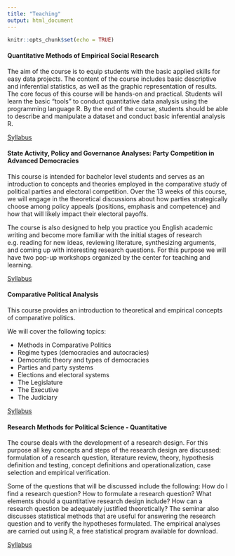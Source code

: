 ```yaml
---
title: "Teaching"
output: html_document
---
```


```r
knitr::opts_chunk$set(echo = TRUE)
```

#### Quantitative Methods of Empirical Social Research 
The aim of the course is to equip students with the basic applied skills for easy data projects. The content of the course includes basic descriptive and inferential statistics, as well as the graphic representation of results. The core focus of this course will be hands-on and practical. Students will learn the basic “tools” to conduct quantitative data analysis using the programming language R. By the end of the course, students should be able to describe and manipulate a dataset and conduct basic inferential analysis R.

[Syllabus](files/210015_syllabus_winter2021.pdf)

#### State Activity, Policy and Governance Analyses: Party Competition in Advanced Democracies 

This course is intended for bachelor level students and serves as an introduction to concepts and theories employed in the comparative study of political parties and electoral competition. Over the 13 weeks of this course, we will engage in the theoretical discussions about how parties strategically choose among policy appeals (positions, emphasis and competence) and how that will likely impact their electoral payoffs.

The course is also designed to help you practice you English academic writing and become more familiar with the initial stages of research e.g. reading for new ideas, reviewing literature, synthesizing arguments, and coming up with interesting research questions. For this purpose we will have two pop-up workshops organized by the center for teaching and learning.


[Syllabus](files/Syllabus_SS22_PartyCompAdvDem.pdf)

#### Comparative Political Analysis

This course provides an introduction to theoretical and empirical concepts of comparative politics.

We will cover the following topics:

- Methods in Comparative Politics
- Regime types (democracies and autocracies)
- Democratic theory and types of democracies
- Parties and party systems
- Elections and electoral systems
- The Legislature
- The Executive
- The Judiciary

[Syllabus](files/Syllabus_WS21_ComparativePolitics.pdf)

#### Research Methods for Political Science - Quantitative

The course deals with the development of a research design. For this purpose all key concepts and steps of the research design are discussed: formulation of a research question, literature review, theory, hypothesis definition and testing, concept definitions and operationalization, case selection and empirical verification.

Some of the questions that will be discussed include the following: How do I find a research question? How to formulate a research question? What elements should a quantitative research design include? How can a research question be adequately justified theoretically?
The seminar also discusses statistical methods that are useful for answering the research question and to verify the hypotheses formulated. The empirical analyses are carried out using R, a free statistical program available for download.

[Syllabus](files/MA2 syllabus ss2022.pdf)
